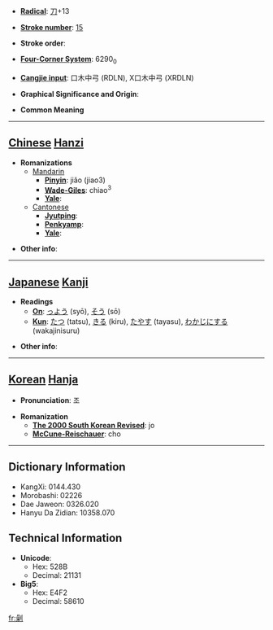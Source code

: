 * '''[[Wiktionary:Chinese radical index| Radical]]''': [[Wiktionary:Chinese radical index 刀|刀]]+13

* '''[[Wiktionary:Chinese total strokes index|Stroke number]]''': [[Wiktionary:Chinese total strokes index 15|15]]

* '''Stroke order''': 

* '''[[Wiktionary:Chinese four corner index|Four-Corner System]]''': 6290<sub>0</sub>

* '''[[Wiktionary:Chinese Cangjie index|Cangjie input]]''': 口木中弓 (RDLN), X口木中弓 (XRDLN)

* '''Graphical Significance and Origin''': 

* '''Common Meaning'''

----

== [[Chinese]] [[Hanzi]] ==

* '''Romanizations'''
** [[Mandarin]]
*** '''[[Pinyin]]''': jiǎo (jiao3)
*** '''[[Wade-Giles]]''': chiao<sup>3</sup>
*** '''[[Yale]]''': 
**[[Cantonese]]
***'''[[Jyutping]]''':
***'''[[Penkyamp]]''': 
***'''[[Yale]]''': 

* '''Other info''': 

----

== [[Japanese]] [[Kanji]] ==

* '''Readings'''
** '''[[On]]''': [[っよう]] (syō), [[そう]] (sō)
** '''[[Kun]]''': [[たつ]] (tatsu), [[きる]] (kiru), [[たやす]] (tayasu), [[わかじにする]] (wakajinisuru)

* '''Other info''':  

----

== [[Korean]] [[Hanja]] ==

* '''Pronunciation''': 조

* '''Romanization'''
** '''[[The 2000 South Korean Revised Romanization|The 2000 South Korean Revised]]''': jo
** '''[[McCune-Reischauer]]''': cho

----

== Dictionary Information ==

* KangXi: 0144.430
* Morobashi: 02226
* Dae Jaweon: 0326.020
* Hanyu Da Zidian: 10358.070

== Technical Information ==

* '''Unicode''':
** Hex: 528B
** Decimal: 21131
* '''Big5''':
** Hex: E4F2
** Decimal: 58610

[[fr:劋]]